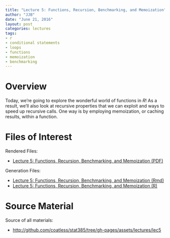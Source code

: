 ```yaml
---
title: "Lecture 5: Functions, Recursion, Benchmarking, and Memoization"
author: "JJB"
date: "June 21, 2016"
layout: post
categories: lectures
tags: 
- r
- conditional statements
- loops
- functions
- memoization
- benchmarking
---
```


# Overview

Today, we're going to explore the wonderful world of functions in *R*! As a result, we'll also look at recursive properties that we can exploit and ways to speed up recursive calls. One way is by employing memoization, or caching results, within a function. 

# Files of Interest 

Rendered Files:

* [Lecture 5: Functions, Recursion, Benchmarking, and Memoization (PDF)](/assets/lectures/lec5/lec5_functions_recursion_memoization_benchmarking.pdf)

Generation Files:

* [Lecture 5: Functions, Recursion, Benchmarking, and Memoization (Rmd)](/assets/lectures/lec5/lec5_functions_recursion_memoization_benchmarking.Rmd)
* [Lecture 5: Functions, Recursion, Benchmarking, and Memoization (R)](/assets/lectures/lec5/lec5_functions_recursion_memoization_benchmarking.R)

# Source Material

Source of all materials: 

* <http://github.com/coatless/stat385/tree/gh-pages/assets/lectures/lec5>
